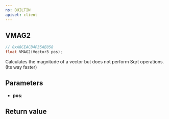 ```yaml
---
ns: BUILTIN
apiset: client
---
```

## VMAG2

```c
// 0xA8CEACB4F35AE058
float VMAG2(Vector3 pos);
```

Calculates the magnitude of a vector but does not perform Sqrt operations. (Its way faster)

## Parameters
* **pos**:

## Return value